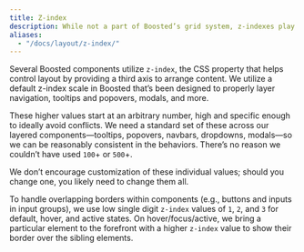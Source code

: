 ```yaml
---
title: Z-index
description: While not a part of Boosted’s grid system, z-indexes play an important part in how our components overlay and interact with one another.
aliases:
  - "/docs/layout/z-index/"
---
```


Several Boosted components utilize `z-index`, the CSS property that helps control layout by providing a third axis to arrange content. We utilize a default z-index scale in Boosted that’s been designed to properly layer navigation, tooltips and popovers, modals, and more.

These higher values start at an arbitrary number, high and specific enough to ideally avoid conflicts. We need a standard set of these across our layered components—tooltips, popovers, navbars, dropdowns, modals—so we can be reasonably consistent in the behaviors. There’s no reason we couldn’t have used `100`+ or `500`+.

We don’t encourage customization of these individual values; should you change one, you likely need to change them all.

<ScssDocs name="zindex-stack" file="scss/_variables.scss" />

To handle overlapping borders within components (e.g., buttons and inputs in input groups), we use low single digit `z-index` values of `1`, `2`, and `3` for default, hover, and active states. On hover/focus/active, we bring a particular element to the forefront with a higher `z-index` value to show their border over the sibling elements.
